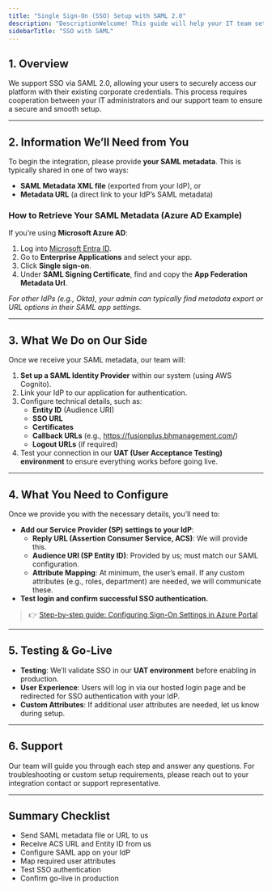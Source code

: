 ```yaml
---
title: "Single Sign-On (SSO) Setup with SAML 2.0"
description: "DescriptionWelcome! This guide will help your IT team set up Single Sign-On (SSO) between your organization’s Identity Provider (IdP)—such as Azure AD, Okta, or similar—and our application using the SAML 2.0 protocol. of your new file."
sidebarTitle: "SSO with SAML"
---
```


## **1. Overview**

We support SSO via SAML 2.0, allowing your users to securely access our platform with their existing corporate credentials. This process requires cooperation between your IT administrators and our support team to ensure a secure and smooth setup.

---

## **2. Information We’ll Need from You**

To begin the integration, please provide **your SAML metadata**. This is typically shared in one of two ways:

- **SAML Metadata XML file** (exported from your IdP), or
- **Metadata URL** (a direct link to your IdP’s SAML metadata)

### **How to Retrieve Your SAML Metadata (Azure AD Example)**

If you’re using **Microsoft Azure AD**:

1. Log into [Microsoft Entra ID](https://entra.microsoft.com/).
2. Go to **Enterprise Applications** and select your app.
3. Click **Single sign-on**.
4. Under **SAML Signing Certificate**, find and copy the **App Federation Metadata Url**.

_For other IdPs (e.g., Okta), your admin can typically find metadata export or URL options in their SAML app settings._

---

## **3. What We Do on Our Side**

Once we receive your SAML metadata, our team will:

1. **Set up a SAML Identity Provider** within our system (using AWS Cognito).
2. Link your IdP to our application for authentication.
3. Configure technical details, such as:
   - **Entity ID** (Audience URI)
   - **SSO URL**
   - **Certificates**
   - **Callback URLs** (e.g., https://fusionplus.bhmanagement.com/)
   - **Logout URLs** (if required)
4. Test your connection in our **UAT (User Acceptance Testing) environment** to ensure everything works before going live.

---

## **4. What You Need to Configure**

Once we provide you with the necessary details, you’ll need to:

- **Add our Service Provider (SP) settings to your IdP**:
  - **Reply URL (Assertion Consumer Service, ACS)**: We will provide this.
  - **Audience URI (SP Entity ID)**: Provided by us; must match our SAML configuration.
  - **Attribute Mapping**: At minimum, the user’s email. If any custom attributes (e.g., roles, department) are needed, we will communicate these.
- **Test login and confirm successful SSO authentication.**

> 👉 [Step-by-step guide: Configuring Sign-On Settings in Azure Portal](https://scribehow.com/viewer/Configuring_Sign-On_Settings_in_Azure_Portal__NzjWmUYGSBmOrmP0BJVHbQ)

---

## **5. Testing & Go-Live**

- **Testing**: We’ll validate SSO in our **UAT environment** before enabling in production.
- **User Experience**: Users will log in via our hosted login page and be redirected for SSO authentication with your IdP.
- **Custom Attributes**: If additional user attributes are needed, let us know during setup.

---

## **6. Support**

Our team will guide you through each step and answer any questions. For troubleshooting or custom setup requirements, please reach out to your integration contact or support representative.

---

## **Summary Checklist**

- Send SAML metadata file or URL to us
- Receive ACS URL and Entity ID from us
- Configure SAML app on your IdP
- Map required user attributes
- Test SSO authentication
- Confirm go-live in production